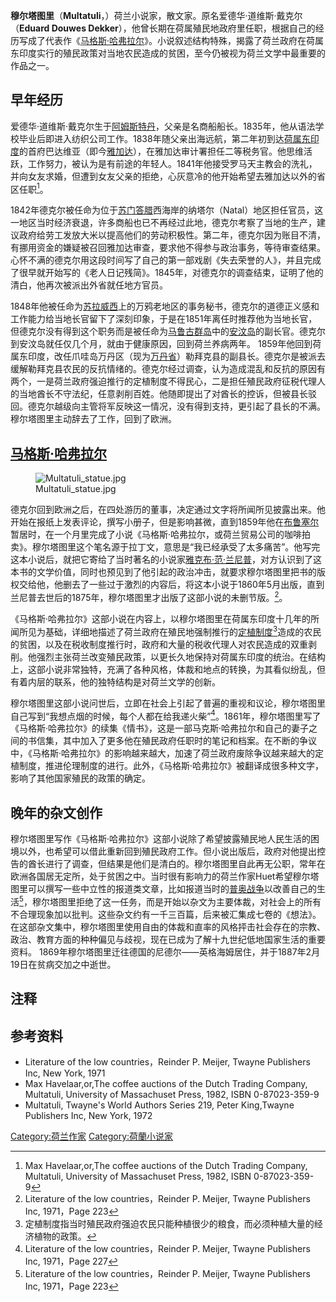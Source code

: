 {{Infobox person
|name=Multatuli
|image=Eduard Douwes Dekker - 001.jpg
|alt=
|caption=爱德华·道维斯·戴克尔，笔名穆尔塔图里
|birth_date={{birth date|1820|3|2|df=yes}}
|birth_place=荷兰[[北荷兰省|北荷兰省]][[阿姆斯特丹|阿姆斯特丹]]
|death_date={{death date and age|1887|2|19|1820|3|2|df=yes}}
|death_place=[[德意志帝國|德国]][[普魯士王國|普魯士]][[莱茵省|莱茵省]][[莱茵河畔因格尔海姆|莱茵河畔因格尔海姆]]
|occupation=作家
|religion=无神论
}}
'''穆尔塔图里'''（'''Multatuli'''，{{BD|1820年|3月2日|1887年|2月19日|}}）荷兰小说家，散文家。原名爱德华·道维斯·戴克尔（'''Eduard Douwes Dekker'''），他曾长期在荷属殖民地政府里任职，根据自己的经历写成了代表作《[[马格斯·哈弗拉尔|马格斯·哈弗拉尔]]》。小说叙述结构特殊，揭露了荷兰政府在荷属东印度实行的殖民政策对当地农民造成的贫困，至今仍被视为荷兰文学中最重要的作品之一。

== 早年经历 ==
爱德华·道维斯·戴克尔生于[[阿姆斯特丹|阿姆斯特丹]]，父亲是名商船船长。1835年，他从语法学校毕业后即进入纺织公司工作。1838年随父亲出海远航，第二年初到达[[荷属东印度|荷属东印度]]的首府巴达维亚（即今[[雅加达|雅加达]]），在雅加达审计署担任二等税务官。他思维活跃，工作努力，被认为是有前途的年轻人。1841年他接受罗马天主教会的洗礼，并向女友求婚，但遭到女友父亲的拒绝，心灰意冷的他开始希望去雅加达以外的省区任职<ref>Max Havelaar,or,The coffee auctions of the Dutch Trading Company, Multatuli, University of Massachuset Press, 1982, ISBN 0-87023-359-9</ref>。

1842年德克尔被任命为位于[[苏门答腊|苏门答腊]]西海岸的纳塔尔（Natal）地区担任官员，这一地区当时经济衰退，许多商船也已不再经过此地，德克尔考察了当地的生产，建议政府给劳工发放大米以提高他们的劳动积极性。第二年，德克尔因为账目不清，有挪用资金的嫌疑被召回雅加达审查，要求他不得参与政治事务，等待审查结果。心怀不满的德克尔用这段时间写了自己的第一部戏剧《失去荣誉的人》，并且完成了很早就开始写的《老人日记残简》。1845年，对德克尔的调查结束，证明了他的清白，他再次被派出外省就任地方官员。

1848年他被任命为[[苏拉威西|苏拉威西]]上的万鸦老地区的事务秘书，德克尔的道德正义感和工作能力给当地长官留下了深刻印象，于是在1851年离任时推荐他为当地长官，但德克尔没有得到这个职务而是被任命为[[马鲁古群岛|马鲁古群岛]]中的[[安汶岛|安汶岛]]的副长官。德克尔到安汶岛就任仅几个月，就由于健康原因，回到荷兰养病两年。 1859年他回到荷属东印度，改任爪哇岛万丹区（现为[[万丹省|万丹省]]）勒拜克县的副县长。德克尔是被派去缓解勒拜克县农民的反抗情绪的。德克尔经过调查，认为造成混乱和反抗的原因有两个，一是荷兰政府强迫推行的定植制度不得民心，二是担任殖民政府征税代理人的当地酋长不守法纪，任意剥削百姓。他随即提出了对酋长的控诉，但被县长驳回。德克尔越级向主管将军反映这一情况，没有得到支持，更引起了县长的不满。穆尔塔图里主动辞去了工作，回到了欧洲。

== [[马格斯·哈弗拉尔|马格斯·哈弗拉尔]] ==
[[File:Multatuli_statue.jpg|thumb]]

德克尔回到欧洲之后，在四处游历的董事，决定通过文字将所闻所见披露出来。他开始在报纸上发表评论，撰写小册子，但是影响甚微，直到1859年他在[[布鲁塞尔|布鲁塞尔]]暂居时，在一个月里完成了小说《马格斯·哈弗拉尔，或荷兰贸易公司的咖啡拍卖》。穆尔塔图里这个笔名源于拉丁文，意思是“我已经承受了太多痛苦”。他写完这本小说后，就把它寄给了当时著名的小说家[[雅克布·范·兰尼普|雅克布·范·兰尼普]]，对方认识到了这本书的文学价值，同时也预见到了他引起的政治冲击，就要求穆尔塔图里把书的版权交给他，他删去了一些过于激烈的内容后，将这本小说于1860年5月出版，直到兰尼普去世后的1875年，穆尔塔图里才出版了这部小说的未删节版。<ref>Literature of the low countries，Reinder P. Meijer, Twayne Publishers Inc, 1971，Page 223 </ref>。

《马格斯·哈弗拉尔》这部小说在内容上，以穆尔塔图里在荷属东印度十几年的所闻所见为基础，详细地描述了荷兰政府在殖民地强制推行的[[定植制度|定植制度]]<ref>定植制度指当时殖民政府强迫农民只能种植很少的粮食，而必须种植大量的经济植物的政策。</ref>造成的农民的贫困，以及在税收制度推行时，政府和大量的税收代理人对农民造成的双重剥削。他强烈主张荷兰改变殖民政策，以更长久地保持对荷属东印度的统治。在结构上，这部小说非常独特，充满了各种风格，体裁和地点的转换，为其看似纷乱，但有着内层的联系，他的独特结构是对荷兰文学的创新。

穆尔塔图里这部小说问世后，立即在社会上引起了普遍的重视和议论，穆尔塔图里自己写到“我想点烟的时候，每个人都在给我递火柴”<ref>Literature of the low countries，Reinder P. Meijer, Twayne Publishers Inc, 1971，Page 227</ref>。1861年，穆尔塔图里写了《马格斯·哈弗拉尔》的续集《情书》，这是一部马克斯·哈弗拉尔和自己的妻子之间的书信集，其中加入了更多他在殖民政府任职时的笔记和档案。在不断的争议中，《马格斯·哈弗拉尔》的影响越来越大，加速了荷兰政府废除争议越来越大的定植制度，推进伦理制度的进行。此外，《马格斯·哈弗拉尔》被翻译成很多种文字，影响了其他国家殖民的政策的确定。

== 晚年的杂文创作 ==
穆尔塔图里写作《马格斯·哈弗拉尔》这部小说除了希望披露殖民地人民生活的困境以外，也希望可以借此重新回到殖民政府工作。但小说出版后，政府对他提出控告的酋长进行了调查，但结果是他们是清白的。穆尔塔图里自此再无公职，常年在欧洲各国居无定所，处于贫困之中。当时很有影响力的荷兰作家Huet希望穆尔塔图里可以撰写一些中立性的报道类文章，比如报道当时的[[普奥战争|普奥战争]]以改善自己的生活<ref>Literature of the low countries，Reinder P. Meijer, Twayne Publishers Inc, 1971，Page 223</ref>，穆尔塔图里拒绝了这一任务，而是开始以杂文为主要体裁，对社会上的所有不合理现象加以批判。这些杂文约有一千三百篇，后来被汇集成七卷的《想法》。在这部杂文集中，穆尔塔图里使用自由的体裁和直率的风格抨击社会存在的宗教、政治、教育方面的种种偏见与歧视，现在已成为了解十九世纪低地国家生活的重要资料。 1869年穆尔塔图里迁往德国的尼德尔——英格海姆居住，并于1887年2月19日在贫病交加之中逝世。

== 注释 ==
{{reflist}}

== 参考资料 ==
* Literature of the low countries，Reinder P. Meijer, Twayne Publishers Inc, New York, 1971
* Max Havelaar,or,The coffee auctions of the Dutch Trading Company, Multatuli, University of Massachuset Press, 1982, ISBN 0-87023-359-9
* Multatuli, Twayne's World Authors Series 219, Peter King,Twayne Publishers Inc, New York, 1972

{{Authority control}}
{{DEFAULTSORT:Multatuli}}

[[Category:荷兰作家|Category:荷兰作家]]
[[Category:荷蘭小说家|Category:荷蘭小说家]]